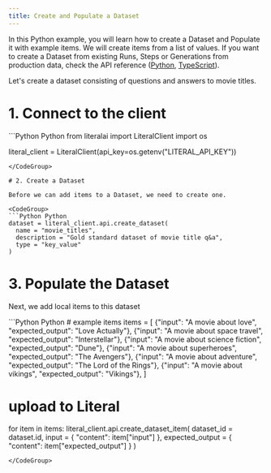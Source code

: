 ```yaml
---
title: Create and Populate a Dataset
---
```


In this Python example, you will learn how to create a Dataset and Populate it with example items. We will create items from a list of values. If you want to create a Dataset from existing Runs, Steps or Generations from production data, check the API reference ([Python](/python-client/api-reference/dataset#add-a-step-to-a-dataset), [TypeScript](typescript-client/api-reference/dataset#add-a-step-to-a-dataset)).

Let's create a dataset consisting of questions and answers to movie titles.

# 1. Connect to the client

<CodeGroup>
```Python Python
from literalai import LiteralClient
import os

literal_client = LiteralClient(api_key=os.getenv("LITERAL_API_KEY"))
```
</CodeGroup>

# 2. Create a Dataset

Before we can add items to a Dataset, we need to create one. 

<CodeGroup>
```Python Python
dataset = literal_client.api.create_dataset(
  name = "movie_titles", 
  description = "Gold standard dataset of movie title q&a", 
  type = "key_value"
)
```
</CodeGroup>

# 3. Populate the Dataset

Next, we add local items to this dataset 

<CodeGroup>
```Python Python
# example items
items = [
    {"input": "A movie about love", "expected_output": "Love Actually"},
    {"input": "A movie about space travel", "expected_output": "Interstellar"},
    {"input": "A movie about science fiction", "expected_output": "Dune"},
    {"input": "A movie about superheroes", "expected_output": "The Avengers"},
    {"input": "A movie about adventure", "expected_output": "The Lord of the Rings"},
    {"input": "A movie about vikings", "expected_output": "Vikings"},
]

# upload to Literal
for item in items:
    literal_client.api.create_dataset_item(
        dataset_id = dataset.id,
        input = { "content": item["input"] },
        expected_output = { "content": item["expected_output"] }
    )
```
</CodeGroup>